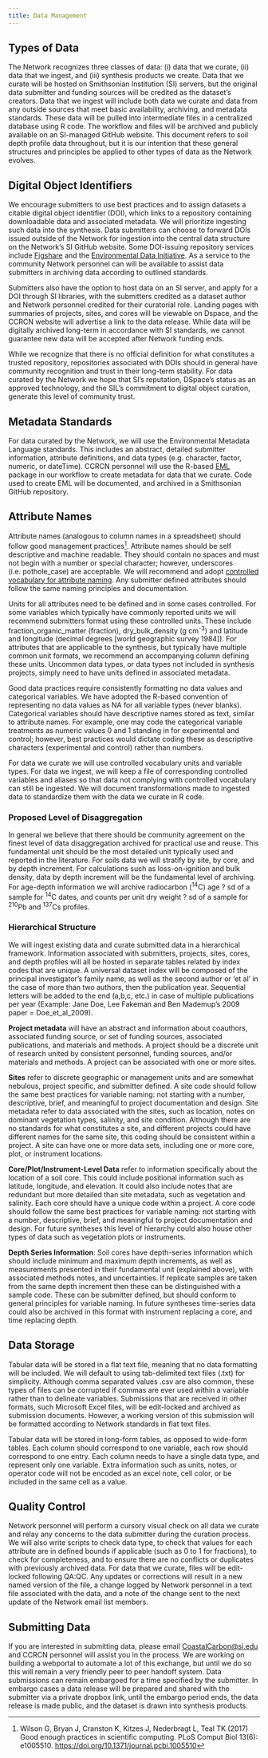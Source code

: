 ```yaml
---
title: Data Management
---
```


## Types of Data

The Network recognizes three classes of data: (i) data that we curate, (ii) data that we ingest, and (iii) synthesis products we create. Data that we curate will be hosted on Smithsonian Institution (SI) servers, but the original data submitter and funding sources will be credited as the dataset's creators. Data that we ingest will include both data we curate and data from any outside sources that meet basic availability, archiving, and metadata standards. These data will be pulled into intermediate files in a centralized database using R code. The workflow and files will be archived and publicly available on an SI-managed GitHub website. This document refers to soil depth profile data throughout, but it is our intention that these general structures and principles be applied to other types of data as the Network evolves.

## Digital Object Identifiers

We encourage submitters to use best practices and to assign datasets a citable digital object identifier (DOI), which links to a repository containing downloadable data and associated metadata. We will prioritize ingesting such data into the synthesis. Data submitters can choose to forward DOIs issued outside of the Network for ingestion into the central data structure on the Network's SI GitHub website. Some DOI-issuing repository services include [Figshare](https://figshare.com/) and the [Environmental Data Initiative](https://environmentaldatainitiative.org/). As a service to the community Network personnel can will be available to assist data submitters in archiving data according to outlined standards.

Submitters also have the option to host data on an SI server, and apply for a DOI through SI libraries, with the submitters credited as a dataset author and Network personnel credited for their curatorial role. Landing pages with summaries of projects, sites, and cores will be viewable on Dspace, and the CCRCN website will advertise a link to the data release. While data will be digitally archived long-term in accordance with SI standards, we cannot guarantee new data will be accepted after Network funding ends.

While we recognize that there is no official definition for what constitutes a trusted repository, repositories associated with DOIs should in general have community recognition and trust in their long-term stability. For data curated by the Network we hope that SI's reputation, DSpace's status as an approved technology, and the SIL's commitment to digital object curation, generate this level of community trust.

## Metadata Standards

For data curated by the Network, we will use the Environmental Metadata Language standards. This includes an abstract, detailed submitter information, attribute definitions, and data types (e.g. character, factor, numeric, or dateTime). CCRCN personnel will use the R-based [EML](https://cran.rstudio.com/web/packages/EML/) package in our workflow to create metadata for data that we curate. Code used to create EML will be documented, and archived in a Smithsonian GitHub repository.

## Attribute Names

Attribute names (analogous to column names in a spreadsheet) should follow good management practices[^1]. Attribute names should be self descriptive and machine readable. They should contain no spaces and must not begin with a number or special character; however, underscores (i.e. pothole_case) are acceptable. We will recommend and adopt [controlled vocabulary for attribute naming](Controlled_Attributes_and_Variables.html). Any submitter defined attributes should follow the same naming principles and documentation.

[^1]: Wilson G, Bryan J, Cranston K, Kitzes J, Nederbragt L, Teal TK (2017) Good enough practices in scientific computing. PLoS Comput Biol 13(6): e1005510. <https://doi.org/10.1371/journal.pcbi.1005510>

Units for all attributes need to be defined and in some cases controlled. For some variables which typically have commonly reported units we will recommend submitters format using these controlled units. These include fraction_organic_matter (fraction), dry_bulk_density (g cm<sup>-3</sup>) and latitude and longitude (decimal degrees [world geographic survey 1984]). For attributes that are applicable to the synthesis, but typically have multiple common unit formats, we recommend an accompanying column defining these units. Uncommon data types, or data types not included in synthesis projects, simply need to have units defined in associated metadata.

Good data practices require consistently formatting no data values and categorical variables. We have adopted the R-based convention of representing no data values as NA for all variable types (never blanks). Categorical variables should have descriptive names stored as text, similar to attribute names. For example, one may code the categorical variable treatments as numeric values 0 and 1 standing in for experimental and control; however, best practices would dictate coding these as descriptive characters (experimental and control) rather than numbers.

For data we curate we will use controlled vocabulary units and variable types. For data we ingest, we will keep a file of corresponding controlled variables and aliases so that data not complying with controlled vocabulary can still be ingested. We will document transformations made to ingested data to standardize them with the data we curate in R code.

### Proposed Level of Disaggregation

In general we believe that there should be community agreement on the finest level of data disaggregation archived for practical use and reuse. This fundamental unit should be the most detailed unit typically used and reported in the literature. For soils data we will stratify by site, by core, and by depth increment. For calculations such as loss-on-ignition and bulk density, data by depth increment will be the fundamental level of archiving. For age-depth information we will archive radiocarbon (<sup>14</sup>C) age ? sd of a sample for <sup>14</sup>C dates, and counts per unit dry weight ? sd of a sample for <sup>210</sup>Pb and <sup>137</sup>Cs profiles.

### Hierarchical Structure

We will ingest existing data and curate submitted data in a hierarchical framework. Information associated with submitters, projects, sites, cores, and depth profiles will all be hosted in separate tables related by index codes that are unique. A universal dataset index will be composed of the principal investigator's family name, as well as the second author or 'et al' in the case of more than two authors, then the publication year. Sequential letters will be added to the end (a,b,c, etc.) in case of multiple publications per year (Example: Jane Doe, Lee Fakeman and Ben Mademup's 2009 paper = Doe_et_al_2009).

**Project metadata** will have an abstract and information about coauthors, associated funding source, or set of funding sources, associated publications, and materials and methods. A project should be a discrete unit of research united by consistent personnel, funding sources, and/or materials and methods. A project can be associated with one or more sites.

**Sites** refer to discrete geographic or management units and are somewhat nebulous, project specific, and submitter defined. A site code should follow the same best practices for variable naming: not starting with a number, descriptive, brief, and meaningful to project documentation and design. Site metadata refer to data associated with the sites, such as location, notes on dominant vegetation types, salinity, and site condition. Although there are no standards for what constitutes a site, and different projects could have different names for the same site, this coding should be consistent within a project. A site can have one or more data sets, including one or more core, plot, or instrument locations.

**Core/Plot/Instrument-Level Data** refer to information specifically about the location of a soil core. This could include positional information such as latitude, longitude, and elevation. It could also include notes that are redundant but more detailed than site metadata, such as vegetation and salinity. Each core should have a unique code within a project. A core code should follow the same best practices for variable naming: not starting with a number, descriptive, brief, and meaningful to project documentation and design. For future syntheses this level of hierarchy could also house other types of data such as vegetation plots or instruments.

**Depth Series Information**: Soil cores have depth-series information which should include minimum and maximum depth increments, as well as measurements presented in their fundamental unit (explained above), with associated methods notes, and uncertainties. If replicate samples are taken from the same depth increment then these can be distinguished with a sample code. These can be submitter defined, but should conform to general principles for variable naming. In future syntheses time-series data could also be archived in this format with instrument replacing a core, and time replacing depth.

## Data Storage

Tabular data will be stored in a flat text file, meaning that no data formatting will be included. We will default to using tab-delimited text files (.txt) for simplicity. Although comma separated values .csv are also common, these types of files can be corrupted if commas are ever used within a variable rather than to delineate variables. Submissions that are received in other formats, such Microsoft Excel files, will be edit-locked and archived as submission documents. However, a working version of this submission will be formatted according to Network standards in flat text files.

Tabular data will be stored in long-form tables, as opposed to wide-form tables. Each column should correspond to one variable, each row should correspond to one entry. Each column needs to have a single data type, and represent only one variable. Extra information such as units, notes, or operator code will not be encoded as an excel note, cell color, or be included in the same cell as a value.

## Quality Control

Network personnel will perform a cursory visual check on all data we curate and relay any concerns to the data submitter during the curation process. We will also write scripts to check data type, to check that values for each attribute are in defined bounds if applicable (such as 0 to 1 for fractions), to check for completeness, and to ensure there are no conflicts or duplicates with previously archived data. For data that we curate, files will be edit-locked following QA:QC. Any updates or corrections will result in a new named version of the file, a change logged by Network personnel in a text file associated with the data, and a note of the change sent to the next update of the Network email list members.

## Submitting Data

If you are interested in submitting data, please email [CoastalCarbon\@si.edu](mailto:CoastalCarbon@si.edu){.email} and CCRCN personnel will assist you in the process. We are working on building a webportal to automate a lot of this exchange, but until we do so this will remain a very friendly peer to peer handoff system. Data submissions can remain embargoed for a time specified by the submitter. In embargo cases a data release will be prepared and shared with the submitter via a private dropbox link, until the embargo period ends, the data release is made public, and the dataset is drawn into synthesis products.
